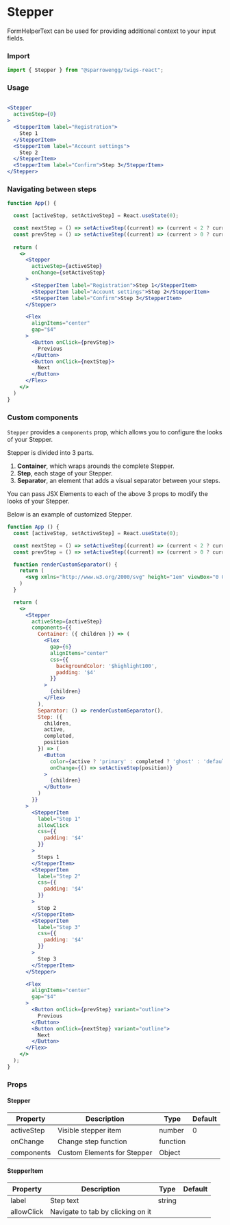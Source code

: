 # Stepper

FormHelperText can be used for providing additional context to your input fields. 

### Import

```jsx
import { Stepper } from "@sparrowengg/twigs-react";
```


### Usage 
```jsx live

<Stepper
  activeStep={0}
>
  <StepperItem label="Registration">
    Step 1
  </StepperItem>
  <StepperItem label="Account settings">
    Step 2
  </StepperItem>
  <StepperItem label="Confirm">Step 3</StepperItem>
</Stepper>

```


### Navigating between steps
```jsx live
function App() {

  const [activeStep, setActiveStep] = React.useState(0);

  const nextStep = () => setActiveStep((current) => (current < 2 ? current + 1 : current));
  const prevStep = () => setActiveStep((current) => (current > 0 ? current - 1 : current));
  
  return (
    <>
      <Stepper
        activeStep={activeStep}
        onChange={setActiveStep}
      >
        <StepperItem label="Registration">Step 1</StepperItem>
        <StepperItem label="Account settings">Step 2</StepperItem>
        <StepperItem label="Confirm">Step 3</StepperItem>
      </Stepper>

      <Flex
        alignItems="center"
        gap="$4"
      >
        <Button onClick={prevStep}>
          Previous
        </Button>
        <Button onClick={nextStep}>
          Next
        </Button>
      </Flex>
    </>
  )
}
```

### Custom components
`Stepper` provides a `components` prop, which allows you to configure the looks of your Stepper. 

Stepper is divided into 3 parts. 
1. **Container**, which wraps arounds the complete Stepper. 
2. **Step**, each stage of your Stepper. 
3. **Separator**, an element that adds a visual separator between your steps. 

You can pass JSX Elements to each of the above 3 props to modify the looks of your Stepper. 

Below is an example of customized Stepper. 

```jsx live
function App () {
  const [activeStep, setActiveStep] = React.useState(0);

  const nextStep = () => setActiveStep((current) => (current < 2 ? current + 1 : current));
  const prevStep = () => setActiveStep((current) => (current > 0 ? current - 1 : current));

  function renderCustomSeparator() {
    return (
      <svg xmlns="http://www.w3.org/2000/svg" height="1em" viewBox="0 0 448 512"><path d="M438.6 278.6c12.5-12.5 12.5-32.8 0-45.3l-160-160c-12.5-12.5-32.8-12.5-45.3 0s-12.5 32.8 0 45.3L338.8 224 32 224c-17.7 0-32 14.3-32 32s14.3 32 32 32l306.7 0L233.4 393.4c-12.5 12.5-12.5 32.8 0 45.3s32.8 12.5 45.3 0l160-160z"/></svg>
    )
  }

  return (
    <>
      <Stepper
        activeStep={activeStep}
        components={{
          Container: ({ children }) => (
            <Flex
              gap={6}
              alignItems="center"
              css={{
                backgroundColor: '$highlight100',
                padding: '$4'
              }}
            >
              {children}
            </Flex>
          ),
          Separator: () => renderCustomSeparator(),
          Step: ({
            children,
            active,
            completed,
            position
          }) => (
            <Button
              color={active ? 'primary' : completed ? 'ghost' : 'default'}
              onChange={() => setActiveStep(position)}
            >
              {children}
            </Button>
          )
        }}
      >
        <StepperItem
          label="Step 1"
          allowClick
          css={{
            padding: '$4'
          }}
        >
          Steps 1
        </StepperItem>
        <StepperItem
          label="Step 2"
          css={{
            padding: '$4'
          }}
        >
          Step 2
        </StepperItem>
        <StepperItem
          label="Step 3"
          css={{
            padding: '$4'
          }}
        >
          Step 3
        </StepperItem>
      </Stepper>

      <Flex
        alignItems="center"
        gap="$4"
      >
        <Button onClick={prevStep} variant="outline">
          Previous
        </Button>
        <Button onClick={nextStep} variant="outline">
          Next
        </Button>
      </Flex>
    </>
  );
}
```

### Props

#### Stepper
| Property   | Description                                   | Type                                            | Default |
|------------|-----------------------------------------------|-------------------------------------------------|---------|
| activeStep | Visible stepper item                          | number                                          | 0       |
| onChange   | Change step function                          | function                                        |         |
| components | Custom Elements for Stepper                   | Object                                          |         |


#### StepperItem
| Property   | Description                       | Type   | Default |
|------------|-----------------------------------|--------|---------|
| label      | Step text                         | string |         |
| allowClick | Navigate to tab by clicking on it |        |         |